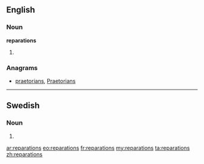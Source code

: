 ==English==

===Noun===
'''reparations'''

# {{plural of|[[reparation]]}}

===Anagrams===
* [[praetorians#English|praetorians]], [[Praetorians#English|Praetorians]]

----

==Swedish==

===Noun===
{{head|sv|noun form}}

# {{sv-noun-form-indef-gen|reparation}}

[[ar:reparations]]
[[eo:reparations]]
[[fr:reparations]]
[[my:reparations]]
[[ta:reparations]]
[[zh:reparations]]
